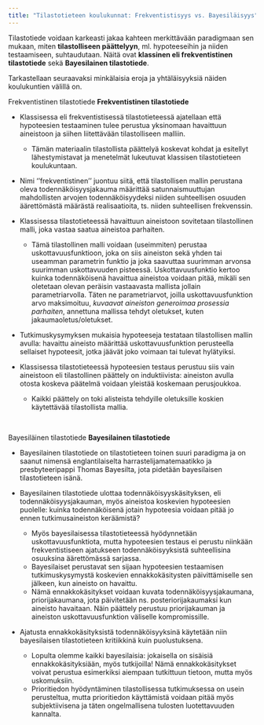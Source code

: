 ```yaml
---
title: "Tilastotieteen koulukunnat: Frekventistisyys vs. Bayesiläisyys"
---
```


```{=html}
<!-- HUOM. 
* Lukujen numerointi: number_section: true tai false 
-->
```

<!-- Use JavaScript to Disable Right-Click -->

```{=html}
<script>
document.addEventListener('contextmenu', event => event.preventDefault());
</script>
```

<!-- Custom JavaScript for toggling code visibility -->

```{=html}
<script>
function toggleCode(id) {
  var x = document.getElementById(id);
  if (x.style.display === "none") {
    x.style.display = "block";
  } else {
    x.style.display = "none";
  }
}
</script>
```

```{=html}
<!-- Visibility selections. display: none;? 
  <style>

/* Initially hide elements */
.marginnotevideo {
  display: none;
}

.marginnote {
  display: none;
}

  </style>
-->
```

Tilastotiede voidaan karkeasti jakaa kahteen merkittävään paradigmaan sen mukaan, miten **tilastolliseen päättelyyn**, ml. hypoteeseihin ja niiden testaamiseen, suhtaudutaan. Näitä ovat **klassinen eli frekventistinen tilastotiede** sekä **Bayesilainen tilastotiede**.

Tarkastellaan seuraavaksi minkälaisia eroja ja yhtäläisyyksiä näiden koulukuntien välillä on.

[Frekventistinen tilastotiede]{.marginnote} **Frekventistinen tilastotiede**

-   Klassisessa eli frekventistisessä tilastotieteessä ajatellaan että hypoteesien testaaminen tulee perustua yksinomaan havaittuun aineistoon ja siihen liitettävään tilastolliseen malliin.

    -   Tämän materiaalin tilastollista päättelyä koskevat kohdat ja esitellyt lähestymistavat ja menetelmät lukeutuvat klassisen tilastotieteen koulukuntaan.

-   Nimi ''frekventistinen'' juontuu siitä, että tilastollisen mallin perustana oleva todennäköisyysjakauma määrittää satunnaismuuttujan mahdollisten arvojen todennäköisyydeksi niiden suhteellisen osuuden äärettömästä määrästä realisaatioita, ts. niiden suhteellisen frekvenssin.

-   Klassisessa tilastotieteessä havaittuun aineistoon sovitetaan tilastollinen malli, joka vastaa saatua aineistoa parhaiten.

    -   Tämä tilastollinen malli voidaan (useimmiten) perustaa uskottavuusfunktioon, joka on siis aineiston sekä yhden tai useamman parametrin funktio ja joka saavuttaa suurimman arvonsa suurimman uskottavuuden pisteessä. Uskottavuusfunktio kertoo kuinka todennäköisenä havaittua aineistoa voidaan pitää, mikäli sen oletetaan olevan peräisin vastaavasta mallista jollain parametriarvolla. Täten ne parametriarvot, joilla uskottavuusfunktion arvo maksimoituu, *kuvaavat aineiston generoimaa prosessia parhaiten*, annettuna mallissa tehdyt oletukset, kuten jakaumaoletus/oletukset.

-   Tutkimuskysymyksen mukaisia hypoteeseja testataan tilastollisen mallin avulla: havaittu aineisto määrittää uskottavuusfunktion perusteella sellaiset hypoteesit, jotka jäävät joko voimaan tai tulevat hylätyiksi.

-   Klassisessa tilastotieteessä hypoteesien testaus perustuu siis vain aineistoon eli tilastollinen päättely on induktiivista: aineiston avulla otosta koskeva päätelmä voidaan yleistää koskemaan perusjoukkoa.

    -   Kaikki päättely on toki alisteista tehdyille oletuksille koskien käytettävää tilastollista mallia.

 

[Bayesiläinen tilastotiede]{.marginnote} **Bayesilainen tilastotiede**

-   Bayesilainen tilastotiede on tilastotieteen toinen suuri paradigma ja on saanut nimensä englantilaiselta harrastelijamatemaatikko ja presbyteeripappi Thomas Bayesilta, jota pidetään bayesilaisen tilastotieteen isänä.

-   Bayesilainen tilastotiede ulottaa todennäköisyyskäsityksen, eli todennäköisyysjakauman, myös aineistoa koskevien hypoteesien puolelle: kuinka todennäköisenä jotain hypoteesia voidaan pitää jo ennen tutkimusaineiston keräämistä?

    -   Myös bayesilaisessa tilastotieteessä hyödynnetään uskottavuusfunktiota, mutta hypoteesien testaus ei perustu niinkään frekventistiseen ajatukseen todennäköisyyksistä suhteellisina osuuksina äärettömässä sarjassa.
    -   Bayesilaiset perustavat sen sijaan hypoteesien testaamisen tutkimuskysymystä koskevien ennakkokäsitysten päivittämiselle sen jälkeen, kun aineisto on havaittu.
    -   Nämä ennakkokäsitykset voidaan kuvata todennäköisyysjakaumana, priorijakaumana, jota päivitetään ns. posteriorijakaumaksi kun aineisto havaitaan. Näin päättely perustuu priorijakauman ja aineiston uskottavuusfunktion väliselle kompromissille.

-   Ajatusta ennakkokäsityksistä todennäköisyyksinä käytetään niin bayesilaisen tilastotieteen kritiikkinä kuin puolustuksena.

    -   Lopulta olemme kaikki bayesilaisia: jokaisella on sisäisiä ennakkokäsityksiään, myös tutkijoilla! Nämä ennakkokäsitykset voivat perustua esimerkiksi aiempaan tutkittuun tietoon, mutta myös uskomuksiin.
    -   Prioritiedon hyödyntäminen tilastollisessa tutkimuksessa on usein perusteltua, mutta prioritiedon käyttämistä voidaan pitää myös subjektiivisena ja täten ongelmallisena tulosten luotettavuuden kannalta.

 
